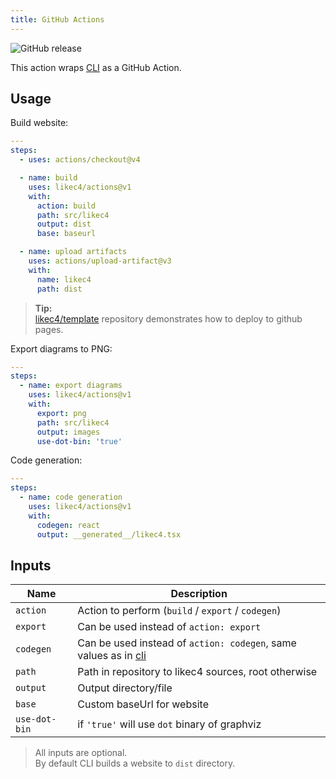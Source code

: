 ```yaml
---
title: GitHub Actions
---
```


![GitHub release](https://img.shields.io/github/release/likec4/actions.svg)

This action wraps [CLI](./cli) as a GitHub Action.

## Usage

Build website:

```yaml
---
steps:
  - uses: actions/checkout@v4

  - name: build
    uses: likec4/actions@v1
    with:
      action: build
      path: src/likec4
      output: dist
      base: baseurl

  - name: upload artifacts
    uses: actions/upload-artifact@v3
    with:
      name: likec4
      path: dist
```

> **Tip:**  
> [likec4/template](https://github.com/likec4/template) repository demonstrates how to deploy to github pages.

Export diagrams to PNG:

```yaml
---
steps:
  - name: export diagrams
    uses: likec4/actions@v1
    with:
      export: png
      path: src/likec4
      output: images
      use-dot-bin: 'true'
```

Code generation:

```yaml
---
steps:
  - name: code generation
    uses: likec4/actions@v1
    with:
      codegen: react
      output: __generated__/likec4.tsx
```

## Inputs

| Name          | Description                                                                                           |
| ------------- | ----------------------------------------------------------------------------------------------------- |
| `action`      | Action to perform (`build` / `export` / `codegen`)                                                    |
| `export`      | Can be used instead of `action: export`                                                               |
| `codegen`     | Can be used instead of `action: codegen`, same values as in [cli](https://likec4.dev/docs/tools/cli/) |
| `path`        | Path in repository to likec4 sources, root otherwise                                                  |
| `output`      | Output directory/file                                                                                 |
| `base`        | Custom baseUrl for website                                                                            |
| `use-dot-bin` | if `'true'` will use `dot` binary of graphviz                                                         |

> All inputs are optional.  
> By default CLI builds a website to `dist` directory.
